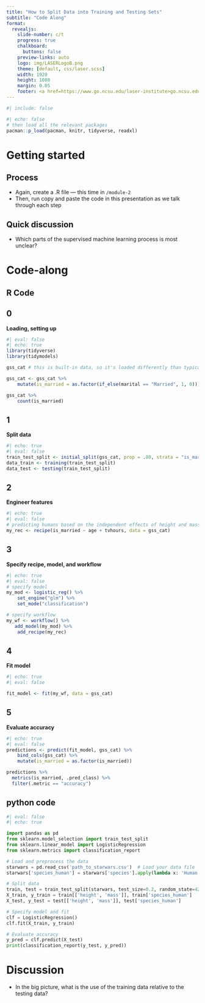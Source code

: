 ```yaml
---
title: "How to Split Data into Training and Testing Sets"
subtitle: "Code Along"
format:
  revealjs: 
    slide-number: c/t
    progress: true
    chalkboard: 
      buttons: false
    preview-links: auto
    logo: img/LASERLogoB.png
    theme: [default, css/laser.scss]
    width: 1920
    height: 1080
    margin: 0.05
    footer: <a href=https://www.go.ncsu.edu/laser-institute>go.ncsu.edu/laser-institute
---
```


```r
#| include: false
```

```r
#| echo: false
# then load all the relevant packages
pacman::p_load(pacman, knitr, tidyverse, readxl)
```

# Getting started

## Process

- Again, create a .R file --- this time in `/module-2`
- Then, run copy and paste the code in this presentation as we talk through each step

## Quick discussion

- Which parts of the supervised machine learning process is most unclear?

# Code-along

## R Code

::: {.panel-tabset}

## 0

**Loading, setting up**

```r
#| eval: false
#| echo: true
library(tidyverse)
library(tidymodels)

gss_cat # this is built-in data, so it's loaded differently than typical data

gss_cat <- gss_cat %>% 
    mutate(is_married = as.factor(if_else(marital == "Married", 1, 0))) # as a factor

gss_cat %>% 
    count(is_married)
```

## 1

**Split data**

```r
#| echo: true
#| eval: false
train_test_split <- initial_split(gss_cat, prop = .80, strata = "is_married")
data_train <- training(train_test_split)
data_test <- testing(train_test_split)
```

## 2

**Engineer features**

```r
#| echo: true
#| eval: false
# predicting humans based on the independent effects of height and mass
my_rec <- recipe(is_married ~ age + tvhours, data = gss_cat)
```

## 3

**Specify recipe, model, and workflow**

```r
#| echo: true
#| eval: false
# specify model
my_mod <- logistic_reg() %>%
    set_engine("glm") %>%
    set_mode("classification")

# specify workflow
my_wf <- workflow() %>%
   add_model(my_mod) %>% 
    add_recipe(my_rec)
```

## 4

**Fit model**

```r
#| echo: true
#| eval: false

fit_model <- fit(my_wf, data = gss_cat)
```

## 5

**Evaluate accuracy**

```r
#| echo: true
#| eval: false
predictions <- predict(fit_model, gss_cat) %>% 
    bind_cols(gss_cat) %>% 
    mutate(is_married = as.factor(is_married))

predictions %>%
  metrics(is_married, .pred_class) %>%
  filter(.metric == "accuracy")
```

:::

## python code

```python
#| eval: false
#| echo: true

import pandas as pd
from sklearn.model_selection import train_test_split
from sklearn.linear_model import LogisticRegression
from sklearn.metrics import classification_report

# Load and preprocess the data
starwars = pd.read_csv('path_to_starwars.csv')  # Load your data file
starwars['species_human'] = starwars['species'].apply(lambda x: 'Human' if x == 'Human' else 'Not human')

# Split data
train, test = train_test_split(starwars, test_size=0.2, random_state=42)
X_train, y_train = train[['height', 'mass']], train['species_human']
X_test, y_test = test[['height', 'mass']], test['species_human']

# Specify model and fit
clf = LogisticRegression()
clf.fit(X_train, y_train)

# Evaluate accuracy
y_pred = clf.predict(X_test)
print(classification_report(y_test, y_pred))
```

# Discussion

- In the big picture, what is the use of the training data relative to the testing data?